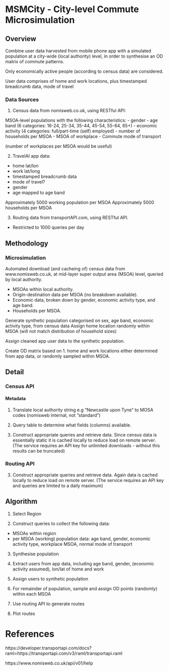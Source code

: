 
# MSMCity - City-level Commute Microsimulation

## Overview

Combine user data harvested from mobile phone app with a simulated population at a city-wide (local authority) level, in order to synthesise an OD matrix of commute patterns. 

Only economically active people (according to census data) are considered. 

User data comprises of home and work locations, plus timestamped breadcrumb data, mode of travel

### Data Sources


1. Census data from nomisweb.co.uk, using RESTful API: 

MSOA-level populations with the following characteristics: 
- gender
- age band (6 categories: 16-24, 25-34, 35-44, 45-54, 55-64, 65+)
- economic activity (4 categories: full/part-time (self) employed)
- number of households per MSOA
- MSOA of workplace
- Commute mode of transport

(number of workplaces per MSOA would be useful)

2. TravelAI app data:
- home lat/lon
- work lat/long
- timestamped breadcrumb data
- mode of travel?
- gender
- age mapped to age band

Approximately 5000 working population per MSOA
Approximately 5000 households per MSOA

3. Routing data from transportAPI.com, using RESTful API.
- Restricted to 1000 queries per day

## Methodology

### Microsimulation

Automated download (and cacheing of) census data from www.nomisweb.co.uk, at mid-layer super output area (MSOA) level, queried by local authority.

- MSOAs within local authority.
- Origin-destination data per MSOA (no breakdown available).
- Economic data, broken down by gender, economic activity type, and age band.
- Households per MSOA.

Generate synthetic population categorised on sex, age band, economic activity type, from census data
Assign home location randomly within MSOA (will not match distribution of household sizes)

Assign cleaned app user data to the synthetic population. 

Create OD matrix based on 
1. home and work locations either determined from app data, or randomly sampled within MSOA. 


## Detail

### Census API

#### Metadata

1. Translate local authority string e.g "Newcastle upon Tyne" to MOSA codes (nomisweb internal, not "standard")

2. Query table to determine what fields (columns) available.

3. Construct appropriate queries and retrieve data. Since census data is essentially static it is cached locally to reduce load on remote server. 
(The service requires an API key for unlimited downloads - without this results can be truncated)

### Routing API

3. Construct appropriate queries and retrieve data. Again data is cached locally to reduce load on remote server. 
(The service requires an API key and queries are limited to a daily maximum)

## Algorithm

1. Select Region

2. Construct queries to collect the following data:
- MSOAs within region
- per MSOA (working) population data: age band, gender, economic activity type, workplace MSOA, normal mode of transport

3. Synthesise population 

4. Extract users from app data, including age band, gender, (economic activity assumed), lon/lat of home and work

5. Assign users to synthetic population

4. For remainder of population, sample and assign OD points (randomly) within each MSOA

5. Use routing API to generate routes

6. Plot routes



# References

https://developer.transportapi.com/docs?raml=https://transportapi.com/v3/raml/transportapi.raml

https://www.nomisweb.co.uk/api/v01/help





